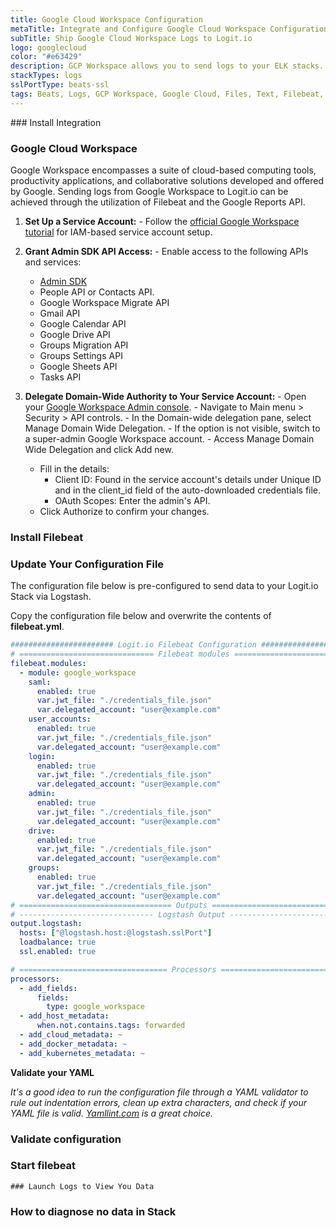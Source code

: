 ```yaml
---
title: Google Cloud Workspace Configuration
metaTitle: Integrate and Configure Google Cloud Workspace Configuration to Send Logs
subTitle: Ship Google Cloud Workspace Logs to Logit.io
logo: googlecloud
color: "#e63429"
description: GCP Workspace allows you to send logs to your ELK stacks. Configure GCP Workspace to send logs to Logstash or Elasticsearch. 
stackTypes: logs
sslPortType: beats-ssl
tags: Beats, Logs, GCP Workspace, Google Cloud, Files, Text, Filebeat, Cloud Logs
---
```


<Steps>
  ### Install Integration

  <InstallIntegration/>

  ### Google Cloud Workspace

  Google Workspace encompasses a suite of cloud-based computing tools, productivity applications, and collaborative solutions 
  developed and offered by Google. Sending logs from Google Workspace to Logit.io can be achieved through the utilization 
  of Filebeat and the Google Reports API.

  1. **Set Up a Service Account:**
    - Follow the [official Google Workspace tutorial](https://support.google.com/workspacemigrate/answer/10839762?sjid=10874551070185788155-EU#zippy=%2Cstep-use-google-cloud-to-turn-on-apis) for IAM-based service account setup.

  2. **Grant Admin SDK API Access:**
    - Enable access to the following APIs and services:
      - [Admin SDK](http://admin.google.com/)
      - People API or Contacts API.
      - Google Workspace Migrate API
      - Gmail API
      - Google Calendar API
      - Google Drive API
      - Groups Migration API
      - Groups Settings API
      - Google Sheets API
      - Tasks API

  3. **Delegate Domain-Wide Authority to Your Service Account:**
    - Open your [Google Workspace Admin console](http://admin.google.com/).
    - Navigate to Main menu > Security > API controls.
    - In the Domain-wide delegation pane, select Manage Domain Wide Delegation.
    - If the option is not visible, switch to a super-admin Google Workspace account.
    - Access Manage Domain Wide Delegation and click Add new.
      - Fill in the details:
        - Client ID: Found in the service account's details under Unique ID and in the client_id field of the auto-downloaded credentials file.
        - OAuth Scopes: Enter the admin's API.
      - Click Authorize to confirm your changes.
  
  ### Install Filebeat

  <InstallFilebeat />
  
  ### Update Your Configuration File

  The configuration file below is pre-configured to send data to your Logit.io Stack via Logstash.
        
  Copy the configuration file below and overwrite the contents of __filebeat.yml__.

  ```yml copy showLineNumbers /@logstash.host/ /@logstash.sslPort/
  ####################### Logit.io Filebeat Configuration ########################
  # ============================== Filebeat modules ==============================
  filebeat.modules:
    - module: google_workspace
      saml:
        enabled: true
        var.jwt_file: "./credentials_file.json"
        var.delegated_account: "user@example.com"
      user_accounts:
        enabled: true
        var.jwt_file: "./credentials_file.json"
        var.delegated_account: "user@example.com"
      login:
        enabled: true
        var.jwt_file: "./credentials_file.json"
        var.delegated_account: "user@example.com"
      admin:
        enabled: true
        var.jwt_file: "./credentials_file.json"
        var.delegated_account: "user@example.com"
      drive:
        enabled: true
        var.jwt_file: "./credentials_file.json"
        var.delegated_account: "user@example.com"
      groups:
        enabled: true
        var.jwt_file: "./credentials_file.json"
        var.delegated_account: "user@example.com"
  # ================================== Outputs ===================================
  # ------------------------------ Logstash Output -------------------------------
  output.logstash:
    hosts: ["@logstash.host:@logstash.sslPort"]
    loadbalance: true
    ssl.enabled: true

  # ================================= Processors =================================
  processors:
    - add_fields:
        fields:
          type: google_workspace  
    - add_host_metadata:
        when.not.contains.tags: forwarded
    - add_cloud_metadata: ~
    - add_docker_metadata: ~
    - add_kubernetes_metadata: ~
  ```

  __Validate your YAML__

  _It's a good idea to run the configuration file through a YAML validator to rule out indentation errors, 
  clean up extra characters, and check if your YAML file is valid. [Yamllint.com](https://yamllint.com) is a great choice._

  ### Validate configuration

  <ValidateBeat beatname="filebeat" />

  ### Start filebeat

  <StartFilebeat />

    ### Launch Logs to View You Data

  <LaunchVisualizer type="logs" />

  ### How to diagnose no data in Stack

  <DiagnoseNoData />
</Steps>